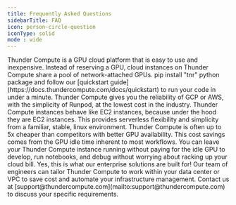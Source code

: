 ```yaml
---
title: Frequently Asked Questions
sidebarTitle: FAQ
icon: person-circle-question
iconType: solid
mode : wide
---
```

<AccordionGroup>
  <Accordion title="What is Thunder Compute?">
  Thunder Compute is a GPU cloud platform that is easy to use and inexpensive. Instead of reserving a GPU, cloud instances on Thunder Compute share a pool of network-attached GPUs.
  </Accordion>
  <Accordion title="How do I use Thunder Compute?">
    pip install "tnr" python package and follow our [quickstart guide](https://docs.thundercompute.com/docs/quickstart) to run your code in under a minute.
  </Accordion>
  <Accordion title="Why should I use Thunder Compute?">
  Thunder Compute gives you the reliability of GCP or AWS, with the simplicity of Runpod, at the lowest cost in the industry.
  </Accordion>
  <Accordion title="How does developing with Thunder Compute compare to serverless GPU platforms?">
  Thunder Compute instances behave like EC2 instances, because under the hood they are EC2 instances. This provides serverless flexibility and simplicity from a familiar, stable, linux environment.
  </Accordion>
  <Accordion title="How much does Thunder Compute cost to use? Can I even get GPUs?">
  Thunder Compute is often up to 5x cheaper than competitors with better GPU availability. This cost savings comes from the GPU idle time inherent to most workflows. You can leave your Thunder Compute instance running without paying for the idle GPU to develop, run notebooks, and debug without worrying about racking up your cloud bill.
  </Accordion>
  <Accordion title="I already have most of my infra on prem or in another cloud, can I use Thunder Compute?">
  Yes, this is what our enterprise solutions are built for! Our team of engineers can tailor Thunder Compute to work within your data center or VPC to save cost and automate your infrastructure management. Contact us at [support@thundercompute.com](mailto:support@thundercompute.com) to discuss your specific requirements.
  </Accordion>
</AccordionGroup>
